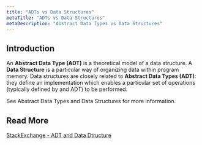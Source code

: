 ```yaml
---
title: "ADTs vs Data Structures"
metaTitle: "ADTs vs Data Structures"
metaDescription: "Abstract Data Types vs Data Structures"
---
```



## Introduction

An **Abstract Data Type (ADT)** is a theoretical model of a data structure. A **Data Structure** is a particular way of organizing data within program memory. Data structures are closely related to **<GatsbyLink to='/adts'>Abstract Data Types (ADT)</GatsbyLink>**: they define an implementation which enables a particular set of operations (typically defined by and ADT) to be performed.

See <GatsbyLink to='/adts'>Abstract Data Types</GatsbyLink> and <GatsbyLink to='/structures'>Data Structures</GatsbyLink> for more information.


## Read More

[StackExchange - ADT and Data Dtructure](https://softwareengineering.stackexchange.com/questions/148747/abstract-data-type-and-data-structure)
